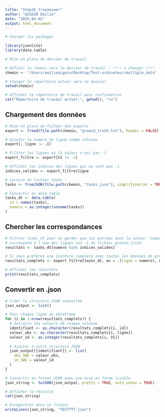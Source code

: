 ```yaml
---
title: "Step2b_trueanswer"
author: "AIGOIN Emilie"
date: "2025-04-02"
output: html_document
---
```


```r

# Charger les packages

library(jsonlite)
library(data.table)

```

```r

# Mise en place du dossier de travail

# Définir le chemin vers le dossier de travail : !!!! à changer !!!!
chemin <- "/Users/emilieaigoin/Desktop/Test-ordinateur/multiple_data"

# Changer le répertoire actuel vers ce dossier
setwd(chemin)

# Afficher le répertoire de travail pour confirmation
cat("Répertoire de travail actuel:", getwd(), "\n")

```

## Chargement des données

```r

# Mise en place du fichier des experts
expert <- fread(file.path(chemin, "ground_truth.txt"), header = FALSE)

# Ajouter le numéro de ligne comme colonne
expert[, ligne := .I]

# Filtrer les lignes où la valeur n'est pas -1
expert_filtre <- expert[V1 != -1]

# Afficher les indices des lignes qui ne sont pas -1
indices_valides <- expert_filtre$ligne

```

```r

# Lecture du fichier tasks
tasks <- fromJSON(file.path(chemin, "tasks.json"), simplifyVector = TRUE)

# Convertir en data.table
tasks_dt <- data.table(
  id = names(tasks),
  numero = as.integer(unname(tasks))
)

```

## Chercher les correspondances

```r

# Filtrer tasks_dt pour ne garder que les entrées dont la valeur 'numero' 
# correspond à l'une des lignes non -1 du fichier ground_truth
resultats <- tasks_dt[numero %in% indices_valides]

# Si vous préférez une jointure complète avec toutes les données de ground_truth_filtre:
resultats_complets <- expert_filtre[tasks_dt, on = .(ligne = numero), nomatch = NULL]

# Afficher les résultats
print(resultats_complets)

```

## Convertir en .json

```r

# Créer la structure JSON souhaitée
json_output <- list()

# Pour chaque ligne du dataframe
for (i in 1:nrow(resultats_complets)) {
  # Extraire les valeurs de chaque colonne
  identifiant <- as.character(resultats_complets[i, id])
  valeur_obs <- as.character(resultats_complets[i, ligne])
  valeur_id <- as.integer(resultats_complets[i, V1])
  
  # Ajouter à notre structure JSON
  json_output[[identifiant]] <- list(
    obs_SWE = valeur_obs,
    id_SWE = valeur_id
  )
}

# Convertir en format JSON avec une mise en forme lisible
json_string <- toJSON(json_output, pretty = TRUE, auto_unbox = TRUE)

# Afficher le résultat
cat(json_string)

# Enregistrer dans un fichier
writeLines(json_string, "TESTTTT.json")

```





















